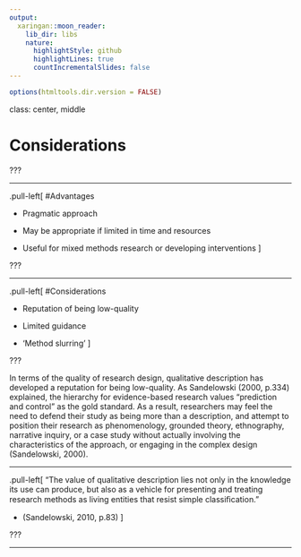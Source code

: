 ```yaml
---
output:
  xaringan::moon_reader:
    lib_dir: libs
    nature:
      highlightStyle: github
      highlightLines: true
      countIncrementalSlides: false
---
```



```r
options(htmltools.dir.version = FALSE)
```
class: center, middle

# Considerations

???

---

.pull-left[
#Advantages

* Pragmatic approach

* May be appropriate if limited in time and resources

* Useful for mixed methods research or developing interventions
]

???

---

.pull-left[
#Considerations

* Reputation of being low-quality 

* Limited guidance 

* 'Method slurring' 
]

???

In terms of the quality of research design, qualitative description has developed a reputation for being low-quality. As Sandelowski (2000, p.334) explained, the hierarchy for evidence-based research values "prediction and control" as the gold standard. As a result, researchers may feel the need to defend their study as being more than a description, and attempt to position their research as phenomenology, grounded theory, ethnography, narrative inquiry, or a case study without actually involving the characteristics of the approach, or engaging in the complex design (Sandelowski, 2000).

---

.pull-left[
"The value of qualitative description lies not only in the knowledge its use can produce, but also as a vehicle for presenting and treating research methods as living entities that resist simple classiﬁcation."

* (Sandelowski, 2010, p.83) 
]

???

---

